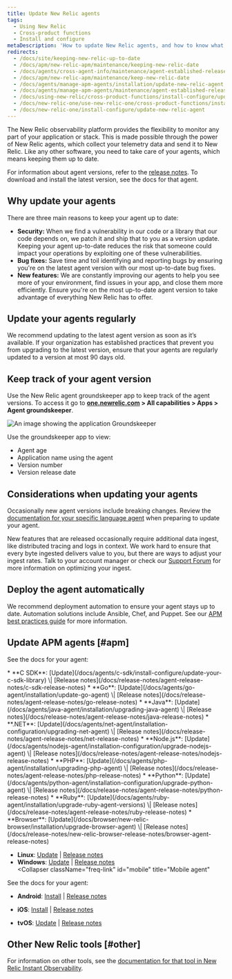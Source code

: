 ```yaml
---
title: Update New Relic agents
tags:
  - Using New Relic
  - Cross-product functions
  - Install and configure
metaDescription: 'How to update New Relic agents, and how to know what version of agent you have.'
redirects:
  - /docs/site/keeping-new-relic-up-to-date
  - /docs/apm/new-relic-apm/maintenance/keeping-new-relic-date
  - /docs/agents/cross-agent-info/maintenance/agent-established-releases
  - /docs/apm/new-relic-apm/maintenance/keep-new-relic-date
  - /docs/agents/manage-apm-agents/installation/update-new-relic-agent
  - /docs/agents/manage-apm-agents/maintenance/agent-established-releases
  - /docs/using-new-relic/cross-product-functions/install-configure/update-new-relic-agent
  - /docs/new-relic-one/use-new-relic-one/cross-product-functions/install-configure/update-new-relic-agent
  - /docs/new-relic-one/install-configure/update-new-relic-agent
---
```



The New Relic observability platform provides the flexibility to monitor any part of your application or stack. This is made possible through the power of New Relic agents, which collect your telemetry data and send it to New Relic. Like any other software, you need to take care of your agents, which means keeping them up to date.

For information about agent versions, refer to the [release notes](/docs/release-notes). To download and install the latest version, see the docs for that agent.

## Why update your agents

There are three main reasons to keep your agent up to date:

- **Security:** When we find a vulnerability in our code or a library that our code depends on, we patch it and ship that to you as a version update. Keeping your agent up-to-date reduces the risk that someone could impact your operations by exploiting one of these vulnerabilities.
- **Bug fixes:** Save time and toil identifying and reporting bugs by ensuring you're on the latest agent version with our most up-to-date bug fixes.
- **New features:** We are constantly improving our agents to help you see more of your environment, find issues in your app, and close them more efficiently. Ensure you're on the most up-to-date agent version to take advantage of everything New Relic has to offer.

## Update your agents regularly

We recommend updating to the latest agent version as soon as it’s available. If your organization has established practices that prevent you from upgrading to the latest version, ensure that your agents are regularly updated to a version at most 90 days old. 

## Keep track of your agent version

Use the New Relic agent groundskeeper app to keep track of the agent versions. To access it go to **[one.newrelic.com](https://one.newrelic.com/all-capabilities) > All capabilities > Apps > Agent groundskeeper**. 

<img
  title="Groundskeeper"
  alt="An image showing the application Groundskeeper"
  src={apmGroundskeeperApp}
/>

Use the groundskeeper app to view:

- Agent age
- Application name using the agent
- Version number
- Version release date


## Considerations when updating your agents

Occasionally new agent versions include breaking changes. Review the [documentation for your specific language agent](/docs/new-relic-solutions/new-relic-one/install-configure/compatibility-requirements-new-relic-agents-products/) when preparing to update your agent.

New features that are released occasionally require additional data ingest, like distributed tracing and logs in context.
We work hard to ensure that every byte ingested delivers value to you, but there are ways to adjust your ingest rates. Talk to your account manager or check our [Support Forum](https://discuss.newrelic.com) for more information on optimizing your ingest.

## Deploy the agent automatically

We recommend deployment automation to ensure your agent stays up to date. Automation solutions include Ansible, Chef, and Puppet. See our [APM best practices guide](/docs/new-relic-solutions/best-practices-guides/full-stack-observability/apm-best-practices-guide/#agents-current) for more information.

## Update APM agents [#apm]

See the docs for your agent:

<CollapserGroup>
  <Collapser
    className="freq-link"
    id="apm"
    title="APM agents"
  >
* **C SDK**: [Update](/docs/agents/c-sdk/install-configure/update-your-c-sdk-library) \| [Release notes](/docs/release-notes/agent-release-notes/c-sdk-release-notes)
* **Go**: [Update](/docs/agents/go-agent/installation/update-go-agent) \| [Release notes](/docs/release-notes/agent-release-notes/go-release-notes)
* **Java**: [Update](/docs/agents/java-agent/installation/upgrading-java-agent) \| [Release notes](/docs/release-notes/agent-release-notes/java-release-notes)
* **.NET**: [Update](/docs/agents/net-agent/installation-configuration/upgrading-net-agent) \| [Release notes](/docs/release-notes/agent-release-notes/net-release-notes)
* **Node.js**: [Update](/docs/agents/nodejs-agent/installation-configuration/upgrade-nodejs-agent) \| [Release notes](/docs/release-notes/agent-release-notes/nodejs-release-notes)
* **PHP**: [Update](/docs/agents/php-agent/installation/upgrading-php-agent) \| [Release notes](/docs/release-notes/agent-release-notes/php-release-notes)
* **Python**: [Update](/docs/agents/python-agent/installation-configuration/upgrade-python-agent) \| [Release notes](/docs/release-notes/agent-release-notes/python-release-notes)
* **Ruby**: [Update](/docs/agents/ruby-agent/installation/upgrade-ruby-agent-versions) \| [Release notes](/docs/release-notes/agent-release-notes/ruby-release-notes)
  </Collapser>
  <Collapser
    className="freq-link"
    id="browser"
    title="Browser agent"
  >
* **Browser**: [Update](/docs/browser/new-relic-browser/installation/upgrade-browser-agent) \| [Release notes](/docs/release-notes/new-relic-browser-release-notes/browser-agent-release-notes)

  </Collapser>  
  <Collapser
    className="freq-link"
    id="infra"
    title="Infrastructure agent"
  >

* **Linux**: [Update](/docs/infrastructure/new-relic-infrastructure/installation/update-infrastructure-agent#update) \| [Release notes](/docs/release-notes/infrastructure-release-notes/infrastructure-agent-release-notes)
* **Windows**: [Update](/docs/infrastructure/new-relic-infrastructure/installation/update-infrastructure-agent#windows-update) \| [Release notes](/docs/release-notes/infrastructure-release-notes/infrastructure-agent-release-notes)
  </Collapser>  
  <Collapser
    className="freq-link"
    id="mobile"
    title="Mobile agent"
  >

See the docs for your agent:

* **Android**: [Install](/docs/mobile-apps/android-installation-and-configuration) \| [Release notes](/docs/release-notes/mobile-release-notes/android-release-notes)
* **iOS**: [Install](/docs/mobile-apps/ios-installation-and-configuration) \| [Release notes](/docs/release-notes/mobile-release-notes/ios-release-notes)
* **tvOS**: [Update](/docs/mobile-monitoring/new-relic-mobile-ios/tvos/new-relic-tvos-compatibility-requirements) \| [Release notes](/docs/release-notes/mobile-release-notes/tvos-release-notes)

  </Collapser> 
</CollapserGroup>

## Other New Relic tools [#other]

For information on other tools, see the [documentation for that tool in New Relic Instant Observability](https://newrelic.com/instant-observability/).
